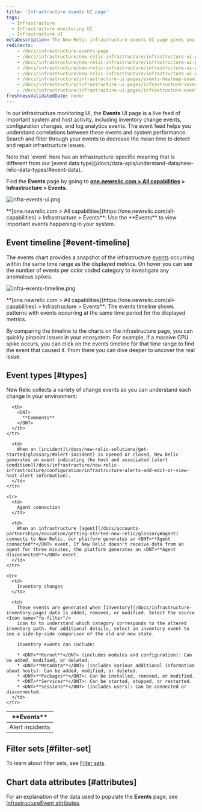 ```yaml
---
title: 'Infrastructure events UI page'
tags:
  - Infrastructure
  - Infrastructure monitoring UI
  - Infrastructure UI
metaDescription: The New Relic infrastructure events UI page gives you a unified timeline of important changes and events in your architecture.
redirects:
    - /docs/infrastructure-events-page
    - /docs/infrastructure/new-relic-infrastructure/infrastructure-ui-pages/infrastructure-events-page-live-feed-every-agent
    - /docs/infrastructure/new-relic-infrastructure/infrastructure-ui-pages/infrastructure-events-page
    - /docs/infrastructure/new-relic-infrastructure/infrastructure-ui-pages/infrastructure-events-page-live-feed-every-config-change
    - /docs/infrastructure/new-relic-infrastructure/infrastructure-ui-pages/events-heatmap-examine-patterns-time-range 
    - /docs/infrastructure/infrastructure-ui-pages/events-heatmap-examine-patterns-time-range
    - /docs/infrastructure/infrastructure-ui-pages/infrastructure-inventory-page-search-your-entire-infrastructure
    - /docs/infrastructure/infrastructure-ui-pages/infrastructure-events-page-live-feed-every-config-change/
freshnessValidatedDate: never
---
```


In our infrastructure monitoring UI, the <DNT>**Events**</DNT> UI page is a live feed of important system and host activity, including inventory change events, configuration changes, and log analytics events. The event feed helps you understand correlations between these events and system performance. Search and filter through your events to decrease the mean time to detect and repair infrastructure issues.

<Callout variant="tip">
  Note that `event` here has an infrastructure-specific meaning that is different from our [event data type](/docs/data-apis/understand-data/new-relic-data-types/#event-data).
</Callout>

Find the <DNT>**Events**</DNT> page by going to <DNT>**[one.newrelic.com > All capabilities](https://one.newrelic.com/all-capabilities) > Infrastructure > Events**</DNT>.

<img
  title="infra-events-ui.png"
  alt="infra-events-ui.png"
  src="/images/infrastructure_screenshot-crop_events.webp"
/>

<figcaption>
  <DNT>**[one.newrelic.com > All capabilities](https://one.newrelic.com/all-capabilities) > Infrastructure > Events**</DNT>: Use the <DNT>**Events**</DNT> to view important events happening in your system.
</figcaption>

## Event timeline [#event-timeline]

The events chart provides a snapshot of the infrastructure [events](/docs/infrastructure/new-relic-infrastructure/infrastructure-ui-pages/infrastructure-events-page) occurring within the same time range as the displayed metrics. On hover you can see the number of events per color coded category to investigate any anomalous spikes.

<img
  title="infra-events-timeline.png"
  alt="infra-events-timeline.png"
  src="/images/infrastructure_screenshot-crop_events-timeline.webp"
/>

<figcaption>
  <DNT>**[one.newrelic.com > All capabilities](https://one.newrelic.com/all-capabilities) > Infrastructure > Events**</DNT>: The events timeline shows patterns with events occurring at the same time period for the displayed metrics.
</figcaption>

By comparing the timeline to the charts on the infrastructure page, you can quickly pinpoint issues in your ecosystem. For example, if a massive CPU spike occurs, you can click on the events timeline for that time range to find the event that caused it. From there you can dive deeper to uncover the real issue.

## Event types [#types]

New Relic collects a variety of change events so you can understand each change in your environment:

<table>
  <thead>
    <tr>
      <th style={{ width: "200px" }}>
        <DNT>
          **Events**
        </DNT>
      </th>

      <th>
        <DNT>
          **Comments**
        </DNT>
      </th>
    </tr>
  </thead>

  <tbody>
    <tr>
      <td>
        Alert incidents
      </td>

      <td>
        When an [incident](/docs/new-relic-solutions/get-started/glossary/#alert-incident) is opened or closed, New Relic generates an event indicating the host and associated [alert condition](/docs/infrastructure/new-relic-infrastructure/configuration/infrastructure-alerts-add-edit-or-view-host-alert-information).
      </td>
    </tr>

    <tr>
      <td>
        Agent connection
      </td>

      <td>
        When an infrastructure [agent](/docs/accounts-partnerships/education/getting-started-new-relic/glossary#agent) connects to New Relic, our platform generates an <DNT>**Agent connected**</DNT> event. If New Relic doesn't receive data from an agent for three minutes, the platform generates an <DNT>**Agent disconnected**</DNT> event.
      </td>
    </tr>

    <tr>
      <td>
        Inventory changes
      </td>

      <td>
        These events are generated when [inventory](/docs/infrastructure-inventory-page) data is added, removed, or modified. Select the source <Icon name="fe-filter"/>
        icon to to understand which category corresponds to the altered inventory path. For additional details, select an inventory event to see a side-by-side comparison of the old and new state.

        Inventory events can include:

        * <DNT>**Kernel**</DNT> (includes modules and configuration): Can be added, modified, or deleted.
        * <DNT>**Metadata**</DNT> (includes various additional information about hosts): Can be added, modified, or deleted.
        * <DNT>**Packages**</DNT>: Can be installed, removed, or modified.
        * <DNT>**Services**</DNT>: Can be started, stopped, or restarted.
        * <DNT>**Sessions**</DNT> (includes users): Can be connected or disconnected.
      </td>
    </tr>
  </tbody>
</table>

## Filter sets [#filter-set]

To learn about filter sets, see [Filter sets](/docs/infrastructure/infrastructure-ui-pages/infrastructure-inventory-page-search-your-entire-infrastructure#filter-sets).

## Chart data attributes [#attributes]

For an explanation of the data used to populate the <DNT>**Events**</DNT> page, see [InfrastructureEvent attributes](/attribute-dictionary/?event=InfrastructureEvent).
